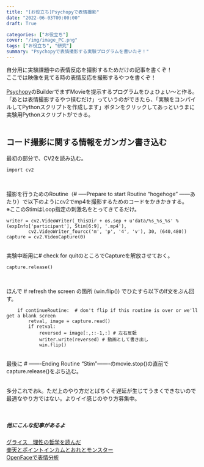 ```yaml
---
title: "[お役立ち]Psychopyで表情撮影"
date: "2022-06-03T00:00:00"
draft: True

categories: ["お役立ち"]
cover: "/img/image_PC.png"
tags: ["お役立ち", "研究"]
summary: "Psychopyで表情撮影する実験プログラムを書いたぞ！"
---
```


自分用に実験課題中の表情反応を撮影するためだけの記事を書くぞ！<br>
ここでは映像を見てる時の表情反応を撮影するやつを書くぞ！<br>
<br>
[Psychopy](https://www.psychopy.org/)のBuilderでまずMovieを提示するプログラムをひょひょい～と作る。<br>
「あとは表情撮影するやつ挟むだけ」っていうのができたら、「実験をコンパイルしてPythonスクリプトを作成します」ボタンをクリックしてあっというまに実験用Pythonスクリプトができる。<br>
<br>


## コード撮影に関する情報をガンガン書き込む

最初の部分で、CV2を読み込む。
<br>
```python:cv2
import cv2
```  
<br>



撮影を行うためのRoutine（# —--Prepare to start Routine “hogehoge” —---あたり）で以下のようにcv2でmp4を撮影するためのコードをかきかきする。<br>
※ここのStimはLoop指定の刺激名をとってきてるだけ。<br>

```python:cv2_write
writer = cv2.VideoWriter(_thisDir + os.sep + u'data/%s_%s_%s' % (expInfo['participant'], Stim[6:9], '.mp4'),
        cv2.VideoWriter_fourcc('m', 'p', '4', 'v'), 30, (640,480))
capture = cv2.VideoCapture(0)

```  
<br>
実験中断用に# check for quitのところでCaptureを解放させておく。<br>

```python:quit
capture.release()
```  
<br>

ほんで # refresh the screen の箇所 (win.flip()) でひたすら以下のIf文をぶん回す。<br>

  
```powershell:win_flip
    if continueRoutine:  # don't flip if this routine is over or we'll get a blank screen
        retval, image = capture.read()
        if retval:
            reversed = image[:,::-1,:] # 左右反転
            writer.write(reversed) # 動画として書き出し
            win.flip()

```  
  
<br>
最後に # -------Ending Routine "Stim"-------のmovie.stop()の直前でcapture.release()をぶち込む。
<br>

<br>
多分これでおk。ただ上のやり方だとばちくそ遅延が生じてうまくできないので最適なやり方ではない。よりイイ感じのやり方募集中。

<br>


##### 他にこんな記事があるよ
 [グライス　理性の哲学を読んだ](https://susishushi.github.io/my_blog/post/grice/)<br>
[楽天とポイントインカムとおれとモンスター](https://susishushi.github.io/my_blog/post/poimon/)
<br>
[OpenFaceで表情分析](https://susishushi.github.io/my_blog/post/of/)


